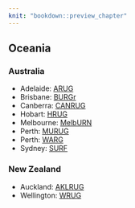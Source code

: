 ```yaml
---
knit: "bookdown::preview_chapter"
---
```


## Oceania

### Australia

  * Adelaide: [ARUG](https://www.meetup.com/Adelaide-R-Users/)
  * Brisbane: [BURGr](http://www.meetup.com/Brisbane-Users-of-R-Group-BURGr/)
  * Canberra: [CANRUG](http://www.meetup.com/Canberra-R-Users-Group/)
  * Hobart: [HRUG](http://www.meetup.com/Hobart-R-Users-Group/)
  * Melbourne: [MelbURN](http://www.meetup.com/MelbURN-Melbourne-Users-of-R-Network/)
  * Perth: [MURUG](https://murugperth.wordpress.com/)
  * Perth: [WARG](http://www.meetup.com/Western-Australia-R-Group-WARG/)
  * Sydney: [SURF](http://www.meetup.com/R-Users-Sydney/)

### New Zealand

  * Auckland: [AKLRUG](http://www.meetup.com/Auckland-R-Users-Group-AKLRUG)
  * Wellington: [WRUG](http://www.meetup.com/Wellington-R-Users-Group-WRUG)

